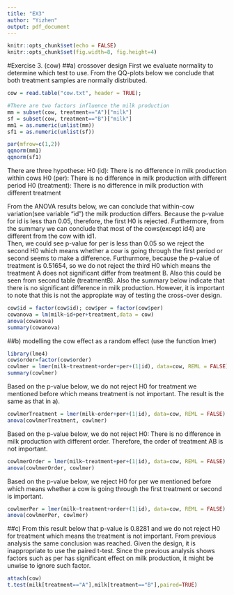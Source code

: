 ```yaml
---
title: "EX3"
author: "Yizhen"
output: pdf_document
---
```

```r
knitr::opts_chunk$set(echo = FALSE)
knitr::opts_chunk$set(fig.width=8, fig.height=4) 
```
#Exercise 3. (cow)
##a) crossover design
First we evaluate normality to determine which test to use. From the QQ-plots below we conclude that both treatment samples are normally distributed. 

```r
cow = read.table("cow.txt", header = TRUE);

#There are two factors influence the milk production
mm = subset(cow, treatment=="A")["milk"]
sf = subset(cow, treatment=="B")["milk"]
mm1 = as.numeric(unlist(mm))
sf1 = as.numeric(unlist(sf))

par(mfrow=c(1,2))
qqnorm(mm1)
qqnorm(sf1)
```

There are three hypothese:
H0 (id): There is no difference in milk production within cows
H0 (per): There is no difference in milk production with different period 
H0 (treatment): There is no difference in milk production with different treatment

From the ANOVA results below, we can conclude that within-cow variation(see variable "id") the milk production differs. Because the p-value for id is less than 0.05, therefore, the first H0 is rejected. Furthermore, from the summary we can conclude that most of the cows(except id4) are different from the cow with id1.  
Then, we could see p-value for per is less than 0.05 so we reject the second H0 which means whether a cow is going through the first period or second seems to make a difference.
Furthurmore, because the p-value of treatment is 0.51654, so we do not reject the third H0 which means the treatment A does not significant differ from treatment B. Also this could be seen from second table (treatmentB). 
Also the summary below indicate that there is no significant difference in milk production. However, it is important to note that this is not the appropiate way of testing the cross-over design.


```r
cow$id = factor(cow$id); cow$per = factor(cow$per)
cowanova = lm(milk~id+per+treatment,data = cow)
anova(cowanova)
summary(cowanova)
``` 

##b) modelling the cow effect as a random effect (use the function lmer)
```r
library(lme4)
cow$order=factor(cow$order)
cowlmer = lmer(milk~treatment+order+per+(1|id), data=cow, REML = FALSE)
summary(cowlmer)
```

Based on the p-value below, we do not reject H0 for treatment we mentioned before which means treatment is not important. The result is the same as that in a).
```r
cowlmerTreatment = lmer(milk~order+per+(1|id), data=cow, REML = FALSE)
anova(cowlmerTreatment, cowlmer)
```

Based on the p-value below, we do not reject H0: There is no difference in milk production with different order. Therefore, the order of treatment AB is not important. 
```r
cowlmerOrder = lmer(milk~treatment+per+(1|id), data=cow, REML = FALSE)
anova(cowlmerOrder, cowlmer)
```

Based on the p-value below, we reject H0 for per we mentioned before which means whether a cow is going through the first treatment or second is important. 
```r
cowlmerPer = lmer(milk~treatment+order+(1|id), data=cow, REML = FALSE)
anova(cowlmerPer, cowlmer)
```

##c)
From this result below that p-value is 0.8281 and we do not reject H0 for treatment which means the treatment is not important. From previous analysis the same conclusion was reached. Given the design, it is inappropriate to use the paired t-test. Since the previous analysis shows factors such as per has significant effect on milk production, it might be unwise to ignore such factor.
```r
attach(cow)
t.test(milk[treatment=="A"],milk[treatment=="B"],paired=TRUE)
```
